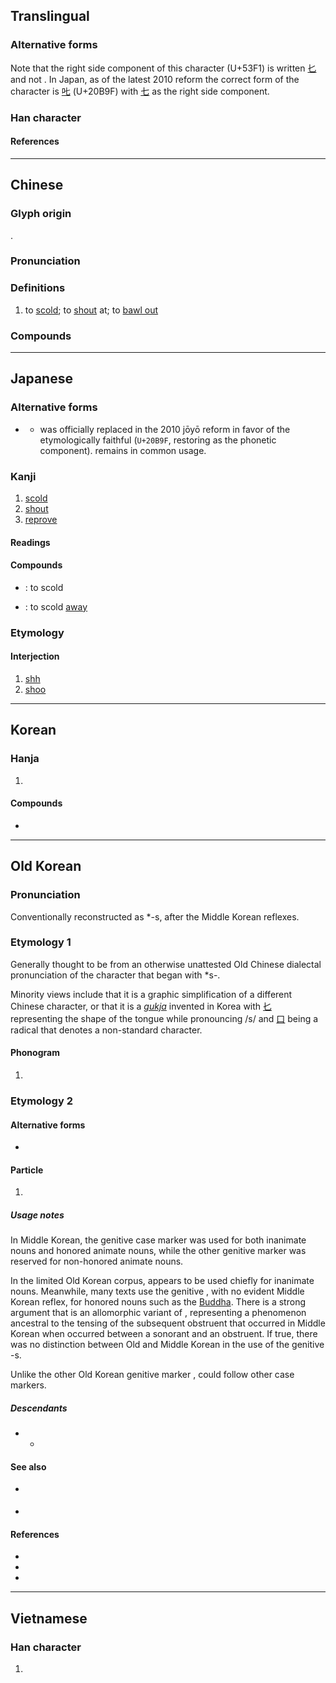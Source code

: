 {{also|𠮟|𫜸}}
{{character info}}
{{character info|0x2F83A}}
==Translingual==

===Alternative forms===
Note that the right side component of this character (U+53F1) is written [[𠤎]] and not {{l|mul|匕}}. In Japan, as of the latest 2010 reform the correct form of the character is [[𠮟]] (U+20B9F) with [[七]] as the right side component.

===Han character===
{{Han char|rn=30|rad=口|as=02|sn=5|four=64010|canj=RP|ids=⿰口𠤎}}

====References====
{{Han ref|kx=0173.020|dkj=03248|dj=0384.020|hdz=10572.060|uh=53F1}}
{{Han ref|uh=2F83A}}

----

==Chinese==
{{zh-forms|alt=咜,𠮟}}

===Glyph origin===
{{Han etym}}
{{Han compound|口|七|c1=s|c2=p|t1=mouth|ls=psc}}.

===Pronunciation===
{{zh-pron
|m=chì
|c=cik1
|w=4tsheq
|mc=y
|oc=y
|cat=v
}}

===Definitions===
{{zh-hanzi}}

# to [[scold]]; to [[shout]] at; to [[bawl out]]

===Compounds===
{{zh-der|叱叱|叱名|叱吒|叱吒風雲|叱呵|叱喝|叱嗟|叱嗟風雲|叱石成羊|叱罵|叱責|叱退|叱馭|呵叱|呼叱|喑嗚叱吒|喑惡叱吒|大叱|怒叱|風雲叱吒}}

----

==Japanese==

===Alternative forms===
* {{q|prescriptively correct}} {{l|ja|𠮟}}
** {{m|ja|叱}} was officially replaced in the 2010 jōyō reform in favor of the etymologically faithful {{m|ja|𠮟}} (<code>U+20B9F</code>, restoring {{m|ja|七}} as the phonetic component). {{m|ja|叱}} remains in common usage.

===Kanji===
{{ja-kanji|grade=9|rs=口02}}

# [[scold]]
# [[shout]]
# [[reprove]]

====Readings====
{{ja-readings
|goon=しち
|kanon=しつ
|kun=しか-る
}}

====Compounds====
* {{ja-r|叱る|しかる}}: to scold
* {{ja-r|叱り飛ばす|しかりとばす}}: to scold [[away]]

===Etymology===
{{ja-kanjitab|しっ|ateji=1|y=irr}}

====Interjection====
{{ja-pos|interjection|しっ}}

# [[shh]]
# [[shoo]]

----

==Korean==

===Hanja===
{{ko-hanja|꾸짖다|꾸짖을|질}}

# {{hanja form of|질|[[scold]]}}

====Compounds====
* {{ko-l|질타|[[rebuke]]|叱咤}}

----

==Old Korean==

===Pronunciation===
Conventionally reconstructed as *-s, after the Middle Korean reflexes.

===Etymology 1===
Generally thought to be from an otherwise unattested Old Chinese dialectal pronunciation of the character that began with *s-.

Minority views include that it is a graphic simplification of a different Chinese character, or that it is a ''[[gukja]]'' invented in Korea with [[𠤎]] representing the shape of the tongue while pronouncing /s/ and [[口]] being a radical that denotes a non-standard character.

====Phonogram====
{{head|oko|phonogram|tr=*-s}}

# {{non-gloss definition|A consonantal [[phonogram]] denoting coda consonant *-s}}

===Etymology 2===

====Alternative forms====
* {{m|oko|之}} {{q|logographic form, in Idu texts}}

====Particle====
{{head|oko|particle|tr=*-s}}

# {{non-gloss definition|Genitive case marker, chiefly for inanimate nouns.}}

=====Usage notes=====
In Middle Korean, the genitive case marker {{okm-inline|-ㅅ|-s}} was used for both inanimate nouns and honored animate nouns, while the other genitive marker {{okm-inline|-의〮|-úy}} was reserved for non-honored animate nouns.

In the limited Old Korean corpus, {{m|oko||叱|tr=*-s}} appears to be used chiefly for inanimate nouns. Meanwhile, many texts use the genitive {{m|oko|尸|tr=*-lq}}, with no evident Middle Korean reflex, for honored nouns such as the [[Buddha]]. There is a strong argument that {{m|oko|尸|tr=*-lq}} is an allomorphic variant of {{m|oko||叱|tr=*-s}}, representing a phenomenon ancestral to the tensing of the subsequent obstruent that occurred in Middle Korean when {{m|okm|-ㅅ}} occurred between a sonorant and an obstruent. If true, there was no distinction between Old and Middle Korean in the use of the genitive -s.

Unlike the other Old Korean genitive marker {{m|oko|衣|tr=*-uy}}, {{m|oko||叱|tr=*-s}} could follow other case markers.

=====Descendants=====
* {{desc|okm|-ㅅ|tr=-s|pos=genitive case marker for inanimate or honored animate nouns}}
** {{desc|ko|-ㅅ-|pos=interfix}}

====See also====
* {{m|oko|衣|tr=*-uy}} {{q|genitive case marker, often for animate nouns}}
* {{m|oko|尸|tr=*-lq}} {{q|genitive case marker, chiefly for honored animate nouns; possibly an allomorph of 叱}}

====References====
* {{cite-journal|author=조은주 (Jo Eun-ju)|title=Seokdok gugyeol jaryo-e natanan sokgyeok josa-e daehayeo|script-title=ko:석독구결 자료에 나타난 속격조사에 대하여|trans-title=On the genitive case markers in interpretive ''gugyeol'' texts|journal=Gungmunhak Nonjip|year=2002|volume=18|pages=61–90}}
* {{cite-journal|author=장윤희 (Jang Yun-hui)|title=Seokdok gugyeol 'si'-ui munje haegyeor-eul wihayeo|script-title=ko:석독구결의 속격 "-시(尸)"의 문제 해결을 위하여|trans-title=For a solution to the problem of genitive 尸 in interpretive ''gugyeol''|journal=Gugyeol Yeon'gu|year=2011|volume=27|pages=117–144}}
* {{cite book|author=Nam Pung-hyun|chapter=Old Korean|pages=41–72|editor-last=Tranter|editor-first=Nicolas|title=The Languages of Japan and Korea|year=2012|publisher=Routledge|isbn=978-0-415-46287-7}}

----

==Vietnamese==

===Han character===
{{vi-readings|reading=[[sất]], [[sứt]], [[sớt]]|rs=口02}}

# {{rfdef|vi|sort=口02}}